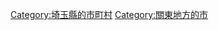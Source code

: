 {{Commonscat|Toda, Saitama}}
{{Catmore}}

{{DEFAULTSORT:Toda-shi}}
[[Category:埼玉縣的市町村|Category:埼玉縣的市町村]]
[[Category:關東地方的市|Category:關東地方的市]]